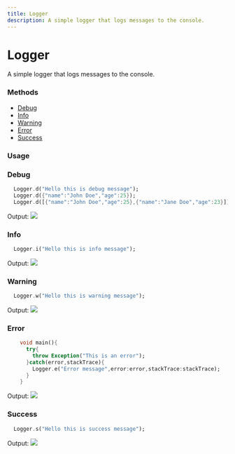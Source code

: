 ```yaml
---
title: Logger
description: A simple logger that logs messages to the console.
---
```


# Logger
A simple logger that logs messages to the console.

### Methods
- [Debug](logger#debug)
- [Info](logger#info)
- [Warning](logger#warning)
- [Error](logger#error)
- [Success](logger#success)

### Usage

### Debug
```dart title="Log Debug Message"
  Logger.d("Hello this is debug message");
  Logger.d({"name":"John Doe","age":25});
  Logger.d([{"name":"John Doe","age":25},{"name":"Jane Doe","age":23}]);
```
Output:
<Image src="/assets/debug.png"/>

### Info
```dart title="Log Info Message"
  Logger.i("Hello this is info message");
```
Output:
<Image src="/assets/info.png"/>

### Warning
```dart title="Log Warning Message"
  Logger.w("Hello this is warning message");
```
Output:
<Image src="/assets/warning.png"/>

### Error
```dart title="Log Error Message"
    void main(){
      try{
        throw Exception("This is an error");
      }catch(error,stackTrace){
        Logger.e("Error message",error:error,stackTrace:stackTrace);
      }
    }
```
Output:
<Image src="/assets/error.png"/>

### Success
```dart title="Log Success Message"
  Logger.s("Hello this is success message");
```
Output:
<Image src="/assets/success.png"/>